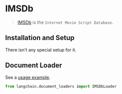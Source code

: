 # IMSDb

>[IMSDb](https://imsdb.com/) is the `Internet Movie Script Database`.
> 
## Installation and Setup

There isn't any special setup for it.

## Document Loader

See a [usage example](/docs/modules/data_io/document_loaders/integrations/imsdb.ipynb).


```python
from langchain.document_loaders import IMSDbLoader
```
